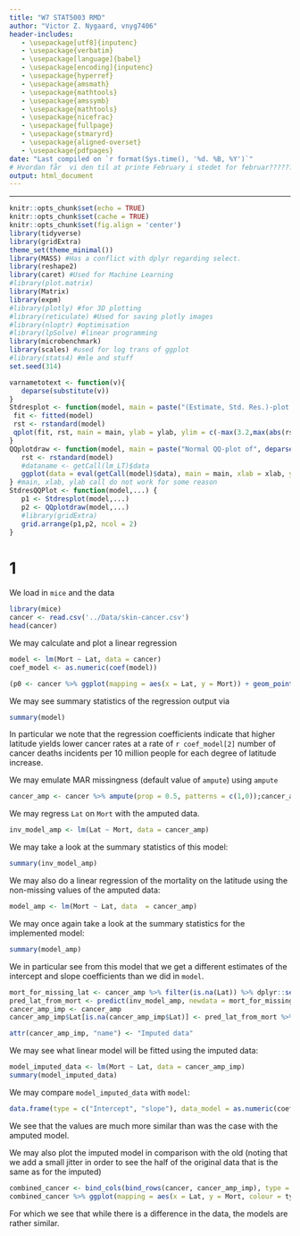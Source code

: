 ```yaml
---
title: "W7 STAT5003 RMD"
author: "Victor Z. Nygaard, vnyg7406"
header-includes:
   - \usepackage[utf8]{inputenc}
   - \usepackage{verbatim}
   - \usepackage[language]{babel}
   - \usepackage[encoding]{inputenc}
   - \usepackage{hyperref}
   - \usepackage{amsmath}
   - \usepackage{mathtools}
   - \usepackage{amssymb}
   - \usepackage{mathtools}
   - \usepackage{nicefrac}
   - \usepackage{fullpage}
   - \usepackage{stmaryrd}
   - \usepackage{aligned-overset}
   - \usepackage{pdfpages}
date: "Last compiled on `r format(Sys.time(), '%d. %B, %Y')`"
# Hvordan får  vi den til at printe February i stedet for februar??????
output: html_document
---
```


------------------------------------------------------------------------

```{=html}
<!-- RMD tips:
1. CTRL+SHIFT+C RMD-comments-out the selected lines, with in a standard HTML comment-out format. 

2. CTRL+ALT+I inserts a new r codechunck

3. Pressing CTRL+SHIFT+ENTER when over a code chunck gives you a preview of the results of the chunck

4. CTRL+SHIFT+K gives you a preview of the entire resulting HTML file.

5. Note the different results of '#HS 1' and 
'# HS 1' (without the '') in the output

6. It is possible to compile regular R-scripts into Rmd files - this is done by pressing CTRL+SHIFT+K while attending any R-script. <<<- Though this apparently doesn't work for HS Problems.R for some reason!?!?!? ->>>

7. Selective use of the echo=c(...) option within code chuncks allows assignment of a variable, to show the assignment in the knitted document, and showing the value of the assignment seamlessly as well - see HS2.3

8. It is possible to include results of R-analysis such as summary statistics in LaTeX-equations in RMD, see HS2.3

9. Adding fig.align="center" to a code chunk centers any figures generated by the chunck.

9.1 note that properties of codechunks seem casesensitive; fig.align="center" centers a figure, but fig.align="Center" (with capital C) doesn't

10. A new subtitle needs a blank line before itself: 
'works:

#### HS 7
'

'doesn't:
blablabla
#### HS 7
'

'doesn't either:
<!-- blablabla ->
#### HS 7
'
11. Pressing F7 when marking, or hovering over a word will spellcheck the word

12. CTRL + - (minus) zooms out, CTRL + + (plus) zooms in

13. CTRL + D Deletes the current line, or current selection of lines

14. THE FOLLOWING SOURCE EDITOR FOLDING METHODS:
14.1 Collapse current fold: ALT + L
14.1.1: Expand current fold: SHIFT + ALT + L
14.2 Collapse "all" subfolds: ALT + O <- !?!! Note that this leaves a small letter 'o' in the text !!?!
14.2.1 Expand "all" subfolds: SHIFT + ALT + O
14.3 Collapse all other folds: ALT + 0 (zero)

15. SHIFT + ALT + J allows you to jump to specific parts of the document

16. Writing a new line with '...' will cause all previous output to be hidden in the knittet document

17. Writing (q<-5) around R code, will both assign and print the code upon assignment 

18. Note that 'attach' only has the scope of the current R-chunck.

19. One way to get pdf printout is to compile a html-printout, and then, in-browser, 'print' the HTML page as a pdf.

20. CTRL + SHIFT + M gives the pipe operator.

21. Pressing CTRL + F3 searches on the selected word.

22. CTRL

23. ALT + SHIFT + DOWN copies a line to below.

24. CTRL + ALT + K highlights all similar words in block for editing.
-->
```
<!-- ---?--- How do I create a closeable Rmd section, such that I do not have to scroll through the LaTeX commands each time? - !!! Can be done with '-----' through this also creates a line in the knittet document. -->

<!-- How do I publish and share the HTML as a viewable (and linkable) website - this can be done through github? -->

<!-- How can I share R markdown files such that multiple people can edit them at the same time? -->

<!-- Do we need parindent controls as in LaTeX? -->

<!-- Use of the cache function to reduce recompile times -->

<!-- How to close current subsection with a keyboard shortcut? How to close subsubsections,...? - !!!See RMD tip 14!!! -->

<!-- Chunk naming? -->

<!-- How to define variables such that they have scope within their own ## segment? -->

<!-- How do I delete all non-needed variables for each new section in R??? -->

<!-- LaTeX commands -->

\newcommand{\C}{\mathbb{C}}

<!--- Komplekse tal --->

\newcommand{\R}{\mathbb{R}}

<!--- Reelle tal--->

\newcommand{\Q}{\mathbb{Q}}

<!---Rationelle tal--->

\newcommand{\Z}{\mathbb{Z}}

<!---Hele tal--->

\newcommand{\N}{\mathbb{N}}

<!---Naturlige tal--->

\newcommand{\E}{\mathbb{E}}

<!---mean--->

\newcommand{\F}{\mathbb{F}}

<!---Baggrundsrum sigma-alg--->

\newcommand{\B}{\mathbb{B}}

<!---Borel sigma--->

\newcommand{\K}{\mathbb{K}}

<!---Generel field--->

\newcommand{\RB}{\overline{\R}}

<!---Udvidede reelle tal--->

\newcommand{\ms}[1]{\mathscr{#1}}
\newcommand{\mc}[1]{\mathcal{#1}}
\newcommand{\BR}{\mathcal{B}\left(\R\right)}

<!---Borel på Reelle tal -->

\newcommand{\BRB}{\mathcal{B}\left(\RB\right))}

<!---Borel på udvidede reelle tal -->


\newcommand{\mf}[1]{\mathfrak{#1}} 
\newcommand{\mcG}[2]{\mathcal{#1}^1(#2)} 
\newcommand{\mcGG}[4]{\mathcal{#1}_{#3}^{#2}(#4)}
\newcommand{\GMR}{\left(X,\ms{A},\mu\right)}

<!---Generelt målrum -->

\newcommand{\PBS}{\lrp{\Omega,\F, P}}

<!--- Probability background space -->

\newcommand{\RMR}{\left(\R,\BR, \lambda\right)}

<!---Reelt målrum, m. Borel, og lebesgue mål. -->

<!---L_p spaces on [0,1] with m -->


\newcommand{\Lp}[1]{L_{#1}\lrp{\lrs{0,1},m}} 
\newcommand{\mclxy}{\mc{L}\lrp{X,Y}}
<!---Bounded linear functionals from X to Y -->

\newcommand{\mckxy}{\mc{K}\lrp{X,Y}}

<!---Compact Bounded linear functionals from X to Y -->

\newcommand{\mssr}{\ms{S}(\R)}

<!---The Schwartz space on $\R$ -->

<!---Arrows -->

\newcommand{\ra}{\rightarrow}

<!---Konvergens pil højre -->

\newcommand{\nra}{\nrightarrow}

<!---ikke Konvergens pil højre -->

\newcommand{\la}{\leftarrow}

<!---Konv pil venstre -->

\newcommand{\nla}{\nleftarrow}

<!---ikke Konvergens pil venstre -->

\newcommand{\lra}{\leftrightarrow}

<!---højre venstre pil -->

\newcommand{\nlra}{\nleftrightarrow}

<!---ikke højre venstre pil -->

\newcommand{\hra}{\hookrightarrow}

<!---Injektiv  pil højre -->

\newcommand{\Ra}{\Rightarrow}

<!---Implikations pil højre -->

\newcommand{\Lra}{\Leftrightarrow}

<!---Bi-implikations pil -->

\newcommand{\Uda}{\Updownarrow}

<!---Bi-implikations pil (op og ned) -->

\newcommand{\Da}{\Downarrow}

<!---implikations pil (ned) -->

\newcommand{\rhpu}{\rightharpoonup}

<!---Weak convergence in Hilbert spaces -->

<!-- LHS & RHS calculations -->

\newcommand{\swel}{\overset{\swarrow}{=}}

<!---Continue calculation on left hand side with equality -->

\newcommand{\sweq}{\overset{\swarrow}{\equiv}}

<!---Continue calculation on left hand side with equivalence -->

\newcommand{\seel}{\overset{\searrow}{=}}

<!---Continue calculation on right hand side with equality -->

\newcommand{\seeq}{\overset{\searrow}{\equiv}}

<!---Continue calculation on right hand side with equivalence -->

\newcommand{\inse}{\overset{\cdot}{=}}

<!--- Insert values in calculation -->

\newcommand{\eqd}{\overset{d.}{=}}

\newcommand{\PMX}{\mc{P}\left(X\right)}

<!---Potensmængde af X -->

\newcommand{\comp}{\mathsf{c}}

<!---Set compliment -->

\newcommand{\sm}{\setminus}

<!---mængdedifferens -->

<!--- Parenteser --->

\newcommand{\lrp}[1]{\mathopen{}\left({#1}\right)\mathclose{}}

<!-- \left("STUFF"\right) -->

\newcommand{\lrc}[1]{\mathopen{}\left\{{#1}\right\}\mathclose{}}

<!-- \left\{"STUFF"\right\} -->

\newcommand{\lrs}[1]{\mathopen{}\left[{#1}\right]\mathclose{}}

<!-- \left["STUFF"\right] -->

\newcommand{\lrb}[1]{\mathopen{}\left|{#1}\right|\mathclose{}}

<!-- \left|"STUFF"\right| -->

\newcommand{\inner}[2]{\mathopen{}\left\langle #1, #2 \right\rangle\mathclose{}}

<!-- <\left"STUFF1","STUFF2"\right> -->

\newcommand{\norm}[1]{\mathopen{}\left\lVert#1\right\rVert\mathclose{}}

<!-- \left||"STUFF"\right|| -->

\newcommand{\floor}[1]{\lfloor #1 \rfloor}

<!---Floor function --->

\newcommand{\ceil}[1]{\lceil #1 \rceil}

<!---ceil --->

\newcommand{\FFou}[1]{\mc{F}(#1)}

<!---Fourier Transform notation 1 --->

\newcommand{\Fou}[1]{\widehat{#1}}

<!---Fourier Transform notation 2 --->

<!--- Farver --->

\newcommand{\blue}[1]{\textcolor{blue}{{#1}}}

<!--- Turning text blue --->

\newcommand{\red}[1]{\textcolor{red}{{#1}}}

<!--- Turning text red --->

\newcommand{\green}[1]{\textcolor{green}{{#1}}}

<!--- Turning text green --->

\newcommand{\purple}[1]{\textcolor{purple}{{#1}}}

<!--- Turning text purple --->

\newcommand{\cyan}[1]{\textcolor{cyan}{{#1}}}

<!--- Turning text cyan --->

\newcommand{\orange}[1]{\textcolor{orange}{{#1}}}

<!--- Turning text orange --->

<!--- Oversetting bold accents --->


\newcommand{\boldhat}[1]{\mathbf{\hat{\text{$#1$}}}}
\newcommand{\boldbar}[1]{\mathbf{\bar{\text{$#1$}}}}
\newcommand{\boldtilde}[1]{\mathbf{\tilde{\text{$#1$}}}}
\newcommand{\boldcheck}[1]{\mathbf{\check{\text{$#1$}}}}
\newcommand{\indep}{\perp \!\!\! \perp}

<!---independence --->

\newcommand{\colvec}[1]{\begin{pmatrix}{#1}\end{pmatrix}}

<!-- Begin column vector - Doesn't seem to work with non-column vectors...-->

\newcommand{\nd}[2]{\mc{N}\lrp{{#1},{#2}}}

<!-- Normal distribution -->

\newcommand{\dnd}[2]{\sim\mc{N}\lrp{{#1},{#2}}}

<!-- Distributed as Normal distribution -->

\newcommand{\wnd}[3]{\frac{1}{\sqrt{2\pi\cdot {#3}}}e^{-\frac{1}{2}\frac{\lrp{{#1}-{#2}}^2}{{#3}}}}

<!-- With normal density (prob = #1, mean = #2, variance = #3 -->

\newcommand{\wpd}[2]{\frac{{#2}^{{#1}}\cdot e^{-{#2}}}{{#1}\!}}

<!-- With poisson density (prob = #1, mean = #2 -->

\newcommand{\ep}{\varepsilon}

<!-- \newcommand{\Rlogo}{![](../Data/R_logo.png){#id .class width=auto height=16px} } <!-- R logo implemented in text -->

<!-- Image insertion alla LaTeX doesn't seem to work too well..., but inserting the above gives the desired effect. -->

<!--???? \declareMathOperator{\SE}{SE} DOESN'T REALLY SEEM TO WORK????-->

<!-- #librar(reshape2) -->

<!-- #librar(lattice) -->

<!-- #librar(hebin) -->

<!-- #librar(xtable) -->

<!-- #librar(splines) -->

<!-- #librar(survival) -->

<!-- #librar(grid) -->

<!-- #librar(lpSolve) -->

<!-- #librar(unit) -->

<!-- #librar(MASS) #NOTE THAT MASS CAN CAUSE CONFLICTS WITH DPLYR OVER SELECT-FUNCTION -->




<!-- # !!!dplyr::select(indNoNA, where(is.numeric)) -->
<!-- indNoNA <- indians %>% drop_na() %>% mutate(across(c(pregnant:insulin,age), as.integer)) -->
<!-- install.packages("ggrepel") -->
<!-- !!! ```{r} -->
<!-- gdf <- -->
<!--   tibble(g = c(1, 1, 2, 3), v1 = 10:13, v2 = 20:23) %>% -->
<!--   group_by(g) -->
<!-- gdf -->

<!-- set.seed(1) -->

<!-- # Outside: 1 normal variate -->
<!-- n <- rnorm(1) -->
<!-- n -->
<!-- gdf %>% mutate(across(v1:v2, ~ .x + n)) -->
<!-- ``` -->

<!-- !!! ```{r} -->
<!-- ? family -->
<!-- ``` -->

<!-- !!! # ```{r} -->
<!-- # ifelse -->
<!-- # ``` -->

<!-- # ```{r} -->
<!-- # df <- df %>% -->
<!-- #   mutate(n = row_number()) %>% #create row number if you dont have one -->
<!-- #   select(n, everything()) # put 'n' at the front of the dataset -->
<!-- # train <- df %>% -->
<!-- #   group_by(var1, var2) %>% #any number of variables you wish to partition by proportionally -->
<!-- #   sample_frac(.7) # '.7' is the proportion of the original df you wish to sample -->
<!-- # test <- anti_join(df, train) # creates test dataframe with those observations not in 'train.' -->
<!-- # ``` -->


<!-- ```{r} -->
<!-- RColorBrewer::brewer.pal(10, "Set1") #but then try with 9 -->
<!-- ``` -->

```r
knitr::opts_chunk$set(echo = TRUE)
knitr::opts_chunk$set(cache = TRUE)
knitr::opts_chunk$set(fig.align = 'center')
library(tidyverse)
library(gridExtra)
theme_set(theme_minimal())
library(MASS) #Has a conflict with dplyr regarding select.
library(reshape2)
library(caret) #Used for Machine Learning
#library(plot.matrix) 
library(Matrix)
library(expm)
#library(plotly) #for 3D plotting
#library(reticulate) #Used for saving plotly images
#library(nloptr) #optimisation
#library(lpSolve) #linear programming
library(microbenchmark)
library(scales) #used for log trans of ggplot
#library(stats4) #mle and stuff
set.seed(314)

varnametotext <- function(v){
   deparse(substitute(v))
}
Stdresplot <- function(model, main = paste("(Estimate, Std. Res.)-plot of", deparse(substitute(model))), ylab ="Standardized residuals", ...) {
 fit <- fitted(model)
 rst <- rstandard(model)
 qplot(fit, rst, main = main, ylab = ylab, ylim = c(-max(3.2,max(abs(rst))), max(3.2,max(abs(rst)))) )+geom_hline(yintercept = 0) #Largest symmetric interval (around 0) of (-3.2,3.2) or (-largest absolute rst, largest absolute rst)
}
QQplotdraw <- function(model, main = paste("Normal QQ-plot of", deparse(substitute(model))), xlab = "Theoretical Quantiles", ylab ="Sample Quantiles", ...) {
   rst <- rstandard(model)
   #dataname <- getCall(lm_LT)$data
   ggplot(data = eval(getCall(model)$data), main = main, xlab = xlab, ylab = ylab) + geom_qq() + geom_qq_line() + aes(sample = rst)
} #main, xlab, ylab call do not work for some reason
StdresQQPlot <- function(model,...) {
   p1 <- Stdresplot(model,...)
   p2 <- QQplotdraw(model,...)
   #library(gridExtra)
   grid.arrange(p1,p2, ncol = 2)
}
```



# 1

We load in `mice` and the data
```r
library(mice)
cancer <- read.csv('../Data/skin-cancer.csv')
head(cancer)
```
We may calculate and plot a linear regression
```r
model <- lm(Mort ~ Lat, data = cancer)
coef_model <- as.numeric(coef(model))

(p0 <- cancer %>% ggplot(mapping = aes(x = Lat, y = Mort)) + geom_point(colour = "blue", alpha = 0.6) + geom_abline(size = 1.2, colour = "light blue", linetype = "dashed", slope = coef_model[2], intercept = coef_model[1]) + ggtitle("Mortality regressed linearly on latitude") + labs(x = 'Latitude', y = 'Mortality'))
```

We may see summary statistics of the regression output via 
```r
summary(model)
```

In particular we note that the regression coefficients indicate that higher latitude yields lower cancer rates at a rate of `r coef_model[2]` number of cancer deaths incidents per $10$ million people for each degree of latitude increase.

We may emulate MAR missingness (default value of `ampute`) using `ampute`
```r
cancer_amp <- cancer %>% ampute(prop = 0.5, patterns = c(1,0));cancer_amp <- cancer_amp$amp
```

We may regress `Lat` on `Mort` with the amputed data.
```r
inv_model_amp <- lm(Lat ~ Mort, data = cancer_amp)
```

We may take a look at the summary statistics of this model:
```r
summary(inv_model_amp)
```

We may also do a linear regression of the mortality on the latitude using the non-missing values of the amputed data:
```r
model_amp <- lm(Mort ~ Lat, data  = cancer_amp)
```

We may once again take a look at the summary statistics for the implemented model:
```r
summary(model_amp)
```
We in particular see from this model that we get a different estimates of the intercept and slope coefficients than we did in `model`.

```r
mort_for_missing_lat <- cancer_amp %>% filter(is.na(Lat)) %>% dplyr::select(Mort)
pred_lat_from_mort <- predict(inv_model_amp, newdata = mort_for_missing_lat) + rnorm(nrow(mort_for_missing_lat), sd = sigma(inv_model_amp))
cancer_amp_imp <- cancer_amp
cancer_amp_imp$Lat[is.na(cancer_amp_imp$Lat)] <- pred_lat_from_mort %>% unname()

attr(cancer_amp_imp, "name") <- "Imputed data"
```

We may see what linear model will be fitted using the imputed data:
```r
model_imputed_data <- lm(Mort ~ Lat, data = cancer_amp_imp)
summary(model_imputed_data)
```

We may compare `model_imputed_data` with `model`:

```r
data.frame(type = c("Intercept", "slope"), data_model = as.numeric(coef_model), imputed_model = as.numeric(coef(model_imputed_data))) %>% column_to_rownames('type')
```

We see that the values are much more similar than was the case with the amputed model.

We may also plot the imputed model in comparison with the old (noting that we add a small jitter in order to see the half of the original data that is the same as for the imputed)
```r
combined_cancer <- bind_cols(bind_rows(cancer, cancer_amp_imp), type = c(rep("Original", nrow(cancer)),rep("Imputed", nrow(cancer))))
combined_cancer %>% ggplot(mapping = aes(x = Lat, y = Mort, colour = type)) + geom_point(alpha = 0.8, position = position_jitter(w = 0.5, h = 0.5)) + geom_smooth(method = lm, se = F) + scale_colour_brewer(palette = "Set1") + labs(title = "Original and imputed cancer data w. respective linear models", x = "Latitude", y = "Mortality")
```

For which we see that while there is a difference in the data, the models are rather similar.

<!-- # ```{r} -->
<!-- # combined_cancer %>% group_by(type) %>% count() -->
<!-- # ``` -->

